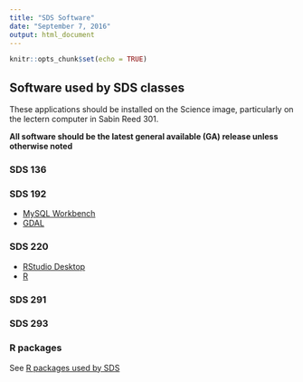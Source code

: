 ```yaml
---
title: "SDS Software"
date: "September 7, 2016"
output: html_document
---
```


```r
knitr::opts_chunk$set(echo = TRUE)
```

## Software used by SDS classes

These applications should be installed on the Science image, particularly on the lectern computer in Sabin Reed 301.

**All software should be the latest general available (GA) release unless otherwise noted**

### SDS 136

### SDS 192

* [MySQL Workbench](https://dev.mysql.com/downloads/workbench/)
* [GDAL](http://trac.osgeo.org/gdal/wiki/DownloadingGdalBinaries)

### SDS 220

* [RStudio Desktop](https://www.rstudio.com/products/rstudio/download2/)
* [R](https://cran.r-project.org/bin/)

### SDS 291

### SDS 293

### R packages

See [R packages used by SDS](sds_r_packages.Rmd)

